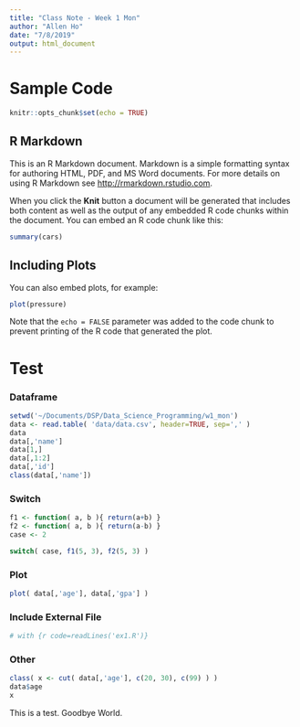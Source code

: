 ```yaml
---
title: "Class Note - Week 1 Mon"
author: "Allen Ho"
date: "7/8/2019"
output: html_document
---
```


# Sample Code

```r
knitr::opts_chunk$set(echo = TRUE)
```

## R Markdown

This is an R Markdown document. Markdown is a simple formatting syntax for authoring HTML, PDF, and MS Word documents. For more details on using R Markdown see <http://rmarkdown.rstudio.com>.

When you click the **Knit** button a document will be generated that includes both content as well as the output of any embedded R code chunks within the document. You can embed an R code chunk like this:

```r
summary(cars)
```

## Including Plots

You can also embed plots, for example:

```r
plot(pressure)
```

Note that the `echo = FALSE` parameter was added to the code chunk to prevent printing of the R code that generated the plot.

# Test

### Dataframe
```r
setwd('~/Documents/DSP/Data_Science_Programming/w1_mon')
data <- read.table( 'data/data.csv', header=TRUE, sep=',' )
data
data[,'name']
data[1,]
data[,1:2]
data[,'id']
class(data[,'name'])
```

### Switch

```r

f1 <- function( a, b ){ return(a+b) }
f2 <- function( a, b ){ return(a-b) }
case <- 2

switch( case, f1(5, 3), f2(5, 3) )

```

### Plot

```r
plot( data[,'age'], data[,'gpa'] )
```

### Include External File

```r
# with {r code=readLines('ex1.R')}
```

### Other

```r
class( x <- cut( data[,'age'], c(20, 30), c(99) ) )
data$age
x
```

This is a test.
Goodbye World.


